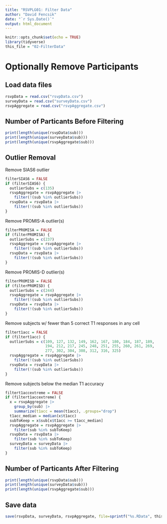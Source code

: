 ```yaml
---
title: "RSVPLG01: Filter Data"
author: "David Fencsik"
date: "`r Sys.Date()`"
output: html_document
---
```


```r
knitr::opts_chunk$set(echo = TRUE)
library(tidyverse)
this_file = "02-FilterData"
```

# Optionally Remove Participants

## Load data files

```r
rsvpData = read.csv("rsvpData.csv")
surveyData = read.csv("surveyData.csv")
rsvpAggregate = read.csv("rsvpAggregate.csv")
```

## Number of Particants Before Filtering

```r
print(length(unique(rsvpData$sub)))
print(length(unique(surveyData$sub)))
print(length(unique(rsvpAggregate$sub)))
```

## Outlier Removal

Remove SIAS6 outlier

```r
filterSIAS6 = FALSE
if (filterSIAS6) {
  outlierSubs = c(135)
  rsvpAggregate = rsvpAggregate |>
    filter(!(sub %in% outlierSubs))
  rsvpData = rsvpData |>
    filter(!(sub %in% outlierSubs))
}
```

Remove PROMIS-A outlier(s)

```r
filterPROMISA = FALSE
if (filterPROMISA) {
  outlierSubs = c(237)
  rsvpAggregate = rsvpAggregate |>
    filter(!(sub %in% outlierSubs))
  rsvpData = rsvpData |>
    filter(!(sub %in% outlierSubs))
}
```

Remove PROMIS-D outlier(s)

```r
filterPROMISD = FALSE
if (filterPROMISD) {
  outlierSubs = c(244)
  rsvpAggregate = rsvpAggregate |>
    filter(!(sub %in% outlierSubs))
  rsvpData = rsvpData |>
    filter(!(sub %in% outlierSubs))
}
```

Remove subjects w/ fewer than 5 correct T1 responses in any cell

```r
filtert1acc = FALSE
if (filtert1acc) {
  outlierSubs = c(109, 127, 132, 149, 162, 167, 180, 184, 187, 189,
                  194, 212, 217, 245, 248, 251, 255, 260, 261, 269,
                  277, 302, 304, 308, 312, 316, 325)
  rsvpAggregate = rsvpAggregate |>
    filter(!(sub %in% outlierSubs))
  rsvpData = rsvpData |>
    filter(!(sub %in% outlierSubs))
}
```

Remove subjects below the median T1 accuracy

```r
filtert1accextreme = FALSE
if (filtert1accextreme) {
  x = rsvpAggregate |>
    group_by(sub) |>
    summarize(t1acc = mean(t1acc), .groups="drop")
  t1acc_median = median(x$t1acc)
  subToKeep = x$sub[x$t1acc >= t1acc_median]
  rsvpAggregate = rsvpAggregate |>
    filter(sub %in% subToKeep)
  rsvpData = rsvpData |>
    filter(sub %in% subToKeep)
  surveyData = surveyData |>
    filter(sub %in% subToKeep)
}
```

## Number of Particants After Filtering

```r
print(length(unique(rsvpData$sub)))
print(length(unique(surveyData$sub)))
print(length(unique(rsvpAggregate$sub)))
```

## Save data

```r
save(rsvpData, surveyData, rsvpAggregate, file=sprintf("%s.RData", this_file))
```
